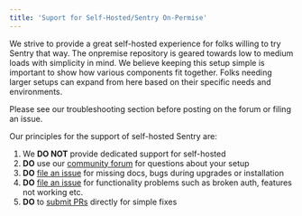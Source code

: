 ```yaml
---
title: 'Suport for Self-Hosted/Sentry On-Permise'
---
```


We strive to provide a great self-hosted experience for folks willing to try Sentry that way. The onpremise repository is geared towards low to medium loads with simplicity in mind. We believe keeping this setup simple is important to show
how various components fit together. Folks needing larger setups can expand from here based on their specific needs and environments.

Please see our <Link to="/onpremise/#troubleshooting">troubleshooting section</Link> before posting on the forum or filing an issue.

Our principles for the support of self-hosted Sentry are:

1. We **DO NOT** provide dedicated support for self-hosted
2. **DO** use our [community forum](https://forum.sentry.io/c/on-premise) for questions about your setup
3. **DO** [file an issue](https://github.com/getsentry/onpremise/issues/new/choose) for missing docs, bugs during upgrades or installation
4. **DO** [file an issue](https://github.com/getsentry/sentry/issues/new/choose) for functionality problems such as broken auth, features not working etc.
5. **DO** to [submit PRs](https://github.com/getsentry/onpremise/compare) directly for simple fixes
